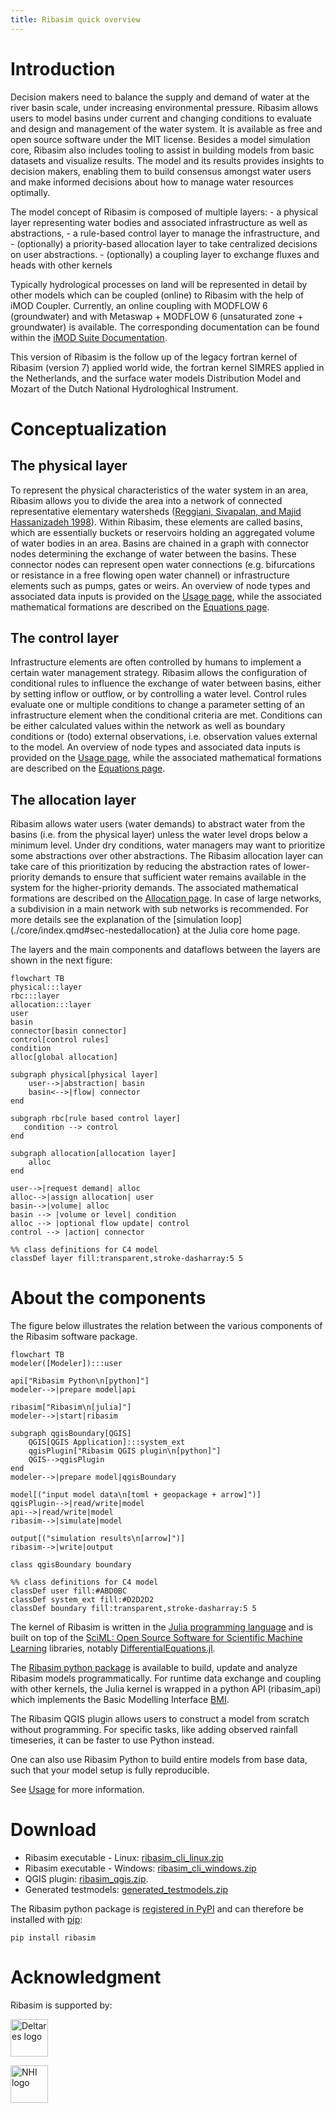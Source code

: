 ```yaml
---
title: Ribasim quick overview
---
```


# Introduction {#sec-introduction}

Decision makers need to balance the supply and demand of water at the river basin scale, under increasing environmental pressure.
Ribasim allows users to model basins under current and changing conditions to evaluate and design and management of the water system.
It is available as free and open source software under the MIT license.
Besides a model simulation core, Ribasim also includes tooling to assist in building models from basic datasets and visualize results.
The model and its results provides insights to decision makers, enabling them to build consensus amongst water users and make informed decisions about how to manage water resources optimally.

The model concept of Ribasim is composed of multiple layers:
- a physical layer representing water bodies and associated infrastructure as well as abstractions,
- a rule-based control layer to manage the infrastructure, and
- (optionally) a priority-based allocation layer to take centralized decisions on user abstractions.
- (optionally) a coupling layer to exchange fluxes and heads with other kernels

Typically hydrological processes on land will be represented in detail by other models which can be coupled (online) to Ribasim with the help of iMOD Coupler.
Currently, an online coupling with MODFLOW 6 (groundwater) and with Metaswap + MODFLOW 6 (unsaturated zone + groundwater) is available.
The corresponding documentation can be found within the [iMOD Suite Documentation](https://deltares.github.io/iMOD-Documentation/coupler.html).

This version of Ribasim is the follow up of the legacy fortran kernel of Ribasim (version 7) applied world wide, the fortran kernel SIMRES applied in the Netherlands, and the surface water models Distribution Model and Mozart of the Dutch National Hydrologhical Instrument.

# Conceptualization {#sec-conceptualization}

## The physical layer {#sec-physical}

To represent the physical characteristics of the water system in an area, Ribasim allows you to divide the area into a network of connected representative elementary watersheds ([Reggiani, Sivapalan, and Majid Hassanizadeh 1998](https://deltares.github.io/Ribasim/#ref-REGGIANI1998367)).
Within Ribasim, these elements are called basins, which are essentially buckets or reservoirs holding an aggregated volume of water bodies in an area.
Basins are chained in a graph with connector nodes determining the exchange of water between the basins.
These connector nodes can represent open water connections (e.g. bifurcations or resistance in a free flowing open water channel) or infrastructure elements such as pumps, gates or weirs.
An overview of node types and associated data inputs is provided on the [Usage page](./core/usage.qmd), while the associated mathematical formations are described on the [Equations page](./core/equations.qmd).

## The control layer {#sec-control}

Infrastructure elements are often controlled by humans to implement a certain water management strategy.
Ribasim allows the configuration of conditional rules to influence the exchange of water between basins, either by setting inflow or outflow, or by controlling a water level.
Control rules evaluate one or multiple conditions to change a parameter setting of an infrastructure element when the conditional criteria are met.
Conditions can be either calculated values within the network as well as boundary conditions or (todo) external observations, i.e. observation values external to the model.
An overview of node types and associated data inputs is provided on the [Usage page](./core/usage.qmd), while the associated mathematical formations are described on the [Equations page](./core/equations.qmd).

## The allocation layer {#sec-allocation}

Ribasim allows water users (water demands) to abstract water from the basins (i.e. from the physical layer) unless the water level drops below a minimum level.
Under dry conditions, water managers may want to prioritize some abstractions over other abstractions.
The Ribasim allocation layer can take care of this prioritization by reducing the abstraction rates of lower-priority demands to ensure that sufficient water remains available in the system for the higher-priority demands.
The associated mathematical formations are described on the [Allocation page](./core/allocation.qmd). In case of large networks, a subdivision in a main network with sub networks is recommended. For more details see the
explanation of the [simulation loop](./core/index.qmd#sec-nestedallocation} at the Julia core home page.

The layers and the main components and dataflows between the layers are shown in the next figure:

```mermaid
flowchart TB
physical:::layer
rbc:::layer
allocation:::layer
user
basin
connector[basin connector]
control[control rules]
condition
alloc[global allocation]

subgraph physical[physical layer]
    user-->|abstraction| basin
    basin<-->|flow| connector
end

subgraph rbc[rule based control layer]
   condition --> control
end

subgraph allocation[allocation layer]
    alloc
end

user-->|request demand| alloc
alloc-->|assign allocation| user
basin-->|volume| alloc
basin --> |volume or level| condition
alloc --> |optional flow update| control
control --> |action| connector

%% class definitions for C4 model
classDef layer fill:transparent,stroke-dasharray:5 5
```



# About the components {#sec-components}
The figure below illustrates the relation between the various components of the Ribasim software package.

```mermaid
flowchart TB
modeler([Modeler]):::user

api["Ribasim Python\n[python]"]
modeler-->|prepare model|api

ribasim["Ribasim\n[julia]"]
modeler-->|start|ribasim

subgraph qgisBoundary[QGIS]
    QGIS[QGIS Application]:::system_ext
    qgisPlugin["Ribasim QGIS plugin\n[python]"]
    QGIS-->qgisPlugin
end
modeler-->|prepare model|qgisBoundary

model[("input model data\n[toml + geopackage + arrow]")]
qgisPlugin-->|read/write|model
api-->|read/write|model
ribasim-->|simulate|model

output[("simulation results\n[arrow]")]
ribasim-->|write|output

class qgisBoundary boundary

%% class definitions for C4 model
classDef user fill:#ABD0BC
classDef system_ext fill:#D2D2D2
classDef boundary fill:transparent,stroke-dasharray:5 5
```

The kernel of Ribasim is written in the [Julia programming language](https://julialang.org/) and is built on top of the [SciML: Open Source Software for Scientific Machine Learning](https://sciml.ai/) libraries, notably [DifferentialEquations.jl](https://docs.sciml.ai/DiffEqDocs/stable/).

The [Ribasim python package](https://deltares.github.io/Ribasim/python/) is available to build, update and analyze Ribasim models programmatically.
For runtime data exchange and coupling with other kernels, the Julia kernel is wrapped in a python API (ribasim_api) which implements the Basic Modelling Interface [BMI](https://bmi-spec.readthedocs.io/en/latest/).

The Ribasim QGIS plugin allows users to construct a model from scratch without programming.
For specific tasks, like adding observed rainfall timeseries, it can be faster to use Python instead.

One can also use Ribasim Python to build entire models from base data, such that your model setup is fully reproducible.

See [Usage](https://deltares.github.io/Ribasim/core/usage.html) for more information.

# Download {#sec-download}

- Ribasim executable - Linux: [ribasim_cli_linux.zip](https://github.com/Deltares/Ribasim/releases/latest/download/ribasim_cli_linux.zip)
- Ribasim executable - Windows: [ribasim_cli_windows.zip](https://github.com/Deltares/Ribasim/releases/latest/download/ribasim_cli_windows.zip)
- QGIS plugin: [ribasim_qgis.zip](https://github.com/Deltares/Ribasim/releases/latest/download/ribasim_qgis.zip).
- Generated testmodels: [generated_testmodels.zip](https://github.com/Deltares/Ribasim/releases/latest/download/generated_testmodels.zip)

The Ribasim python package is [registered in PyPI](https://pypi.org/project/ribasim/) and can therefore be installed with [pip](https://docs.python.org/3/installing/index.html):
```
pip install ribasim
```

# Acknowledgment
Ribasim is supported by:

::: {layout-ncol=2 layout-valign="bottom"}
<a href="https://www.deltares.nl/">
    <img alt="Deltares logo"
        src="https://user-images.githubusercontent.com/4471859/187672447-adb9cb11-16ca-488b-bef9-08e059fe6d55.svg"
        height="60">
</a>

<a href="https://nhi.nu/">
    <img alt="NHI logo"
        src="https://user-images.githubusercontent.com/4471859/187672456-874b344a-9ad3-42b5-af6a-93517f7fbbe8.png"
        height="60">
</a>
:::
